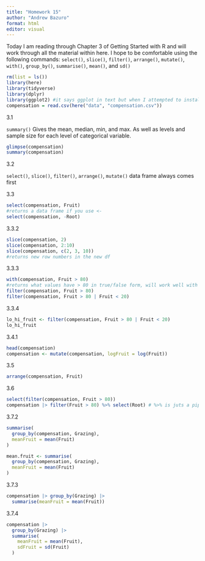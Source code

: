 ```yaml
---
title: "Homework 15"
author: "Andrew Bazuro"
format: html
editor: visual
---
```

Today I am reading through Chapter 3 of Getting Started with R and will work through all the material within here. I hope to be comfortable using the following commands: `select()`, `slice()`, `filter()`, `arrange()`, `mutate()`, `with()`, `group_by()`, `summarise()`, `mean()`, and `sd()`

```r
rm(list = ls())
library(here)
library(tidyverse)
library(dplyr)
library(ggplot2) #it says ggplot in text but when I attempted to install ggplot I got the error message "package ‘ggplot’ is not available for this version of R". 
compensation = read.csv(here("data", "compensation.csv"))
```

3.1

`summary()`
Gives the mean, median, min, and max. As well as levels and sample size for each level of categorical variable.
```r
glimpse(compensation)
summary(compensation)
```

3.2

`select()`, `slice()`, `filter()`, `arrange()`, `mutate()`
data frame always comes first

3.3

```r
select(compensation, Fruit)
#returns a data frame if you use <-
select(compensation, -Root)
```

3.3.2

```r
slice(compensation, 2)
slice(compensation, 2:10)
slice(compensation, c(2, 3, 10))
#returns new row numbers in the new df
```

3.3.3

```r
with(compensation, Fruit > 80)
#returns what values have > 80 in true/false form, will work well with summarize and group_by to determine statistics
filter(compensation, Fruit > 80)
filter(compensation, Fruit > 80 | Fruit < 20)
```

3.3.4

```r
lo_hi_fruit <- filter(compensation, Fruit > 80 | Fruit < 20)
lo_hi_fruit
```

3.4.1

```r
head(compensation)
compensation <- mutate(compensation, logFruit = log(Fruit))
```

3.5

```r
arrange(compensation, Fruit)
```

3.6

```r
select(filter(compensation, Fruit > 80))
compensation |> filter(Fruit > 80) %>% select(Root) # %>% is juts a pipe. (I'm probably going to code these using |> as that what I'm used to if thats ok.)
```

3.7.2

```r
summarise(
  group_by(compensation, Grazing),
  meanFruit = mean(Fruit)
)

mean.fruit <- summarise(
  group_by(compensation, Grazing),
  meanFruit = mean(Fruit)
)
```

3.7.3

```r
compensation |> group_by(Grazing) |> 
  summarise(meanFruit = mean(Fruit))
```

3.7.4

```r
compensation |> 
  group_by(Grazing) |> 
  summarise(
    meanFruit = mean(Fruit),
    sdFruit = sd(Fruit)
  )
```

